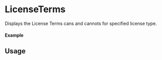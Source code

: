

<Meta of={LicenseTermsStory} />

# LicenseTerms

Displays the License Terms cans and cannots for specified license type.

#### Example

<Canvas of={LicenseTermsStory.Select} />

<Controls />

## Usage

```ts

import { LicenseTerms } from "@storyprotocol/storykit"

const ExamplePage = () => {
  return (
    <LicenseTerms size='medium' selectedLicenseTermsId={'1'} />
  );
};

export default ExamplePage;
```
